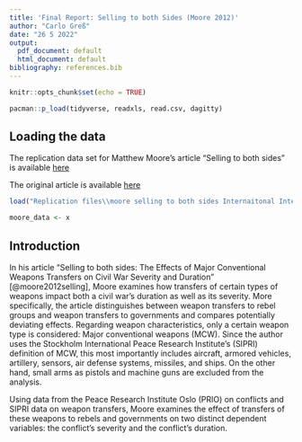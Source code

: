 ```yaml
---
title: 'Final Report: Selling to both Sides (Moore 2012)'
author: "Carlo Greß"
date: "26 5 2022"
output:
  pdf_document: default
  html_document: default
bibliography: references.bib 
---
```


```r
knitr::opts_chunk$set(echo = TRUE)
```


```r
pacman::p_load(tidyverse, readxls, read.csv, dagitty)
```

## Loading the data 

The replication data set for Matthew Moore's article "Selling to both sides" is available [here](https://dataverse.harvard.edu/dataset.xhtml?persistentId=doi:10.7910/DVN/8PKAI0)

The original article is available [here](https://www.tandfonline.com/doi/pdf/10.1080/03050629.2012.676511?casa_token=JNzRApl8w24AAAAA:Sth2YQPRDCYC-RSAX90DJVyzofnIauIWa9eU7561mATdM_fm2NdfEJHqKdOOavQeNwlJNLF-mvJExw ) 

```r
load("Replication files\\moore selling to both sides Internaitonal Interactions.RData")

moore_data <- x
```


## Introduction 

In his article "Selling to both sides: The Effects of Major Conventional Weapons Transfers on Civil War Severity and Duration" [@moore2012selling], Moore examines how transfers of certain types of weapons impact both a civil war's duration as well as its severity. More specifically, the article distinguishes between weapon transfers to rebel groups and weapon transfers to governments and compares potentially deviating effects. Regarding weapon characteristics, only a certain weapon type is considered: Major conventional weapons (MCW). Since the author uses the Stockholm International Peace Research Institute's (SIPRI) definition of MCW, this most importantly includes aircraft, armored vehicles, artillery, sensors, air defense systems,
missiles, and ships. On the other hand, small arms as pistols and machine guns are excluded from the analysis. 

Using data from the Peace Research Institute Oslo (PRIO) on conflicts and SIPRI data on weapon transfers, Moore examines the effect of transfers of these weapons to rebels and governments on two distinct dependent variables: the conflict's severity and the conflict's duration. 
